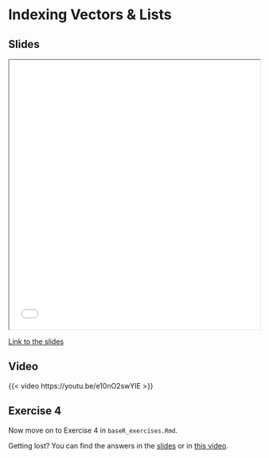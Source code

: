 # Indexing Vectors & Lists

## Slides

```{=html}
<iframe class="slide-deck" src="slides/slides_introduction.html#indexing-vectors-lists" title="Indexing vectors and lists" width="100%" height="540"></iframe>
```

[Link to the slides](slides/slides_introduction.html#indexing-vectors-lists)

## Video

{{< video https://youtu.be/e10nO2swYIE >}}

## Exercise 4

Now move on to Exercise 4 in `baseR_exercises.Rmd`.

::: {.callout-tip}
Getting lost? You can find the answers in the [slides](slides/slides_introduction.html#answers-to-exercise-4) or in [this video](https://youtu.be/4BZGGq-nBos).
:::